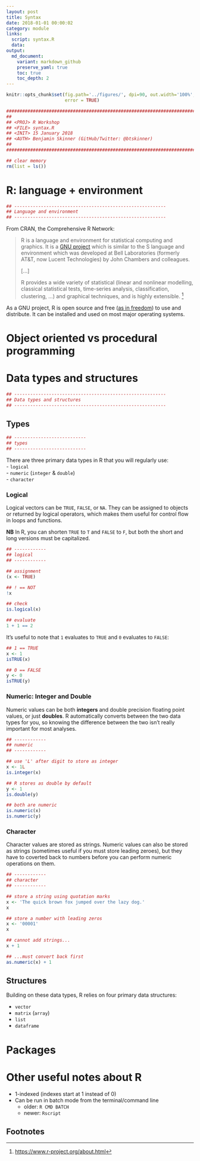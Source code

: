 ```yaml
---
layout: post
title: Syntax
date: 2018-01-01 00:00:02
category: module
links:
  script: syntax.R
  data: 
output:
  md_document:
    variant: markdown_github
    preserve_yaml: true
    toc: true
    toc_depth: 2
---
```


```r
knitr::opts_chunk$set(fig.path='../figures/', dpi=90, out.width='100%',
                      error = TRUE)
```
```r
################################################################################
##
## <PROJ> R Workshop
## <FILE> syntax.R 
## <INIT> 15 January 2018
## <AUTH> Benjamin Skinner (GitHub/Twitter: @btskinner)
##
################################################################################

## clear memory
rm(list = ls())

```

# R: language + environment
```r
## ---------------------------------------------------------
## Language and environment
## ---------------------------------------------------------
```
From CRAN, the Comprehensive R Network:

> R is a language and environment for statistical computing and
> graphics. It is a [GNU project](https://www.gnu.org) which is
> similar to the S language and environment which was developed at
> Bell Laboratories (formerly AT&T, now Lucent Technologies) by John
> Chambers and colleagues.
>
> [...] 
> 
> R provides a wide variety of statistical (linear and nonlinear
> modelling, classical statistical tests, time-series analysis,
> classification, clustering, ...) and graphical techniques, and is
> highly extensible. [^1]

As a GNU project, R is open source and free
([as in freedom](https://en.wikipedia.org/wiki/Gratis_versus_libre))
to use and distribute. It can be installed and used on most major
operating systems.

# Object oriented vs procedural programming

# Data types and structures
```r
## ---------------------------------------------------------
## Data types and structures
## ---------------------------------------------------------
```

## Types  
```r
## ---------------------------
## types
## ---------------------------
```

There are three primary data types in R that you will
regularly use:  
- `logical`  
- `numeric` (`integer` & `double`)  
- `character` 

### Logical

Logical vectors can be `TRUE`, `FALSE`, or `NA`. They can be assigned
to objects or returned by logical operators, which makes them useful
for control flow in loops and functions.

**NB** In R, you can shorten `TRUE` to `T` and `FALSE` to `F`, but
both the short and long versions must be capitalized.

```r
## ------------
## logical
## ------------

```
```r
## assignment
(x <- TRUE)

## ! == NOT
!x

## check
is.logical(x)

## evaluate
1 + 1 == 2

```

It's useful to note that `1` evaluates to `TRUE` and `0` evaluates to
`FALSE`:

```r
## 1 == TRUE
x <- 1
isTRUE(x)

## 0 == FALSE
y <- 0
isTRUE(y)

```

### Numeric: Integer and Double

Numeric values can be both **integers** and double precision floating
point values, or just **doubles**. R automatically converts between the two data
types for you, so knowing the difference between the two isn't really
important for most analyses.

```r
## ------------
## numeric
## ------------

```
```r
## use 'L' after digit to store as integer
x <- 1L
is.integer(x)

## R stores as double by default
y <- 1
is.double(y)

## both are numeric
is.numeric(x)
is.numeric(y)

```

### Character

Character values are stored as strings. Numeric values can also be
stored as strings (sometimes useful if you must store leading zeroes),
but they have to coverted back to numbers before you can perform
numeric operations on them. 

```r
## ------------
## character
## ------------

```
```r
## store a string using quotation marks
x <- 'The quick brown fox jumped over the lazy dog.'
x

## store a number with leading zeros
x <- '00001'
x

## cannot add strings...
x + 1

## ...must convert back first
as.numeric(x) + 1

```

## Structures

Building on these data types, R relies on four primary data structures:

- `vector`
- `matrix` (`array`)
- `list`
- `dataframe`

# Packages

# Other useful notes about R

- 1-indexed (indexes start at 1 instead of 0)
- Can be run in batch mode from the terminal/command line
  - older: `R CMD BATCH`
  - newer: `Rscript`

## Footnotes
[^1]:
    [https://www.r-project.org/about.html](https://www.r-project.org/about.html)  
